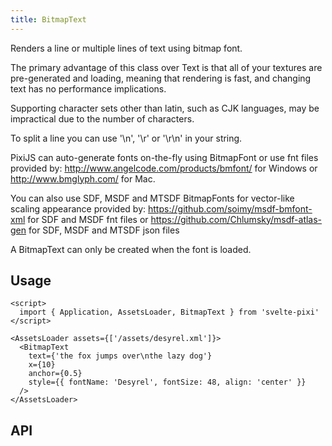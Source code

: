 ```yaml
---
title: BitmapText
---
```



Renders a line or multiple lines of text using bitmap font.

The primary advantage of this class over Text is that all of your textures are pre-generated and loading, meaning that rendering is fast, and changing text has no performance implications.

Supporting character sets other than latin, such as CJK languages, may be impractical due to the number of characters.

To split a line you can use '\n', '\r' or '\r\n' in your string.

PixiJS can auto-generate fonts on-the-fly using BitmapFont or use fnt files provided by: http://www.angelcode.com/products/bmfont/ for Windows or http://www.bmglyph.com/ for Mac.

You can also use SDF, MSDF and MTSDF BitmapFonts for vector-like scaling appearance provided by: https://github.com/soimy/msdf-bmfont-xml for SDF and MSDF fnt files or https://github.com/Chlumsky/msdf-atlas-gen for SDF, MSDF and MTSDF json files

A BitmapText can only be created when the font is loaded.

## Usage

```svelte live bg="white"
<script>
  import { Application, AssetsLoader, BitmapText } from 'svelte-pixi'
</script>

<AssetsLoader assets={['/assets/desyrel.xml']}>
  <BitmapText
    text={'the fox jumps over\nthe lazy dog'}
    x={10}
    anchor={0.5}
    style={{ fontName: 'Desyrel', fontSize: 48, align: 'center' }}
  />
</AssetsLoader>
```

## API

<ComponentAPI component="BitmapText.svelte" />
